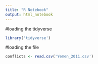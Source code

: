 ---
title: "R Notebook"
output: html_notebook
---

#loading the tidyverse
```{r}
library('tidyverse')
```

#loading the file
```{r}
conflicts <- read.csv('Yemen_2011.csv')
```